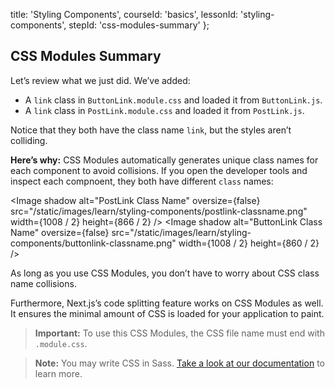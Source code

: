 
  title: 'Styling Components',
  courseId: 'basics',
  lessonId: 'styling-components',
  stepId: 'css-modules-summary'
};

## CSS Modules Summary

Let’s review what we just did. We’ve added:

- A `link` class in `ButtonLink.module.css` and loaded it from `ButtonLink.js`.
- A `link` class in `PostLink.module.css` and loaded it from `PostLink.js`.

Notice that they both have the class name `link`, but the styles aren’t colliding.

**Here’s why:** CSS Modules automatically generates unique class names for each component to avoid collisions. If you open the developer tools and inspect each compnoent, they both have different `class` names:

<Image
  shadow
  alt="PostLink Class Name"
  oversize={false}
  src="/static/images/learn/styling-components/postlink-classname.png"
  width={1008 / 2}
  height={866 / 2}
/>
<Image
  shadow
  alt="ButtonLink Class Name"
  oversize={false}
  src="/static/images/learn/styling-components/buttonlink-classname.png"
  width={1008 / 2}
  height={860 / 2}
/>

As long as you use CSS Modules, you don’t have to worry about CSS class name collisions.

Furthermore, Next.js’s code splitting feature works on CSS Modules as well. It ensures the minimal amount of CSS is loaded for your application to paint.

> **Important:** To use this CSS Modules, the CSS file name must end with `.module.css`.

> **Note:** You may write CSS in Sass. [Take a look at our documentation](https://nextjs.org/docs/basic-features/built-in-css-support#sass-support) to learn more.

